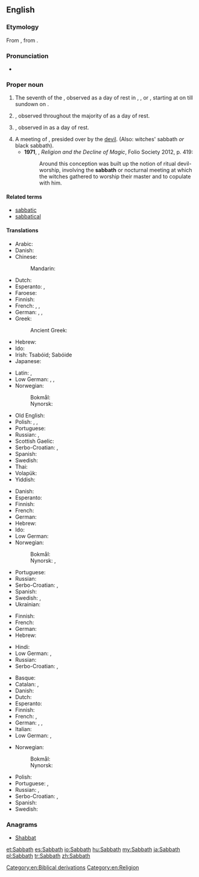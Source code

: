 ==English==

===Etymology===
From {{etyl|grc|en}} {{term|sc=polytonic|σάββατον|tr=sábbaton||Sabbath|lang=grc}}, from {{etyl|he|en}} {{term|sc=Hebr|שבת|tr=shabát||Sabbath|lang=he}}.

===Pronunciation===
* {{a|US}} {{IPA|/ˈsæbəθ/|lang=en}}

===Proper noun===
{{en-proper noun}}

# The {{l|en|Biblical}} seventh {{l|en|day}} of the {{l|en|week}}, observed as a day of rest in {{l|en|Judaism}}, {{l|en|Advent|Seventh-day Adventism}}, or {{l|en|Baptism|Seventh Day Baptism}}, starting at {{l|en|sundown}} on {{l|en|Friday}} till sundown on {{l|en|Saturday}}.
# {{l|en|Sunday}}, observed throughout the majority of {{l|en|Christianity}} as a day of rest.
# {{l|en|Friday}}, observed in {{l|en|Islam}} as a day of rest.
# A meeting of {{l|en|witch|witches}}, presided over by the [[devil]]. (Also: witches' sabbath ''or'' black sabbath).
#* '''1971''', {{w|Keith Thomas (historian)|Keith Thomas}}, ''Religion and the Decline of Magic'', Folio Society 2012, p. 419:
#*: Around this conception was built up the notion of ritual devil-worship, involving the '''sabbath''' or nocturnal meeting at which the witches gathered to worship their master and to copulate with him.

====Related terms====
* [[sabbatic]]
* [[sabbatical]]

====Translations====
{{trans-top|Biblical seventh day}}
* Arabic: {{t|ar|السبت|m|tr=al-sabt}}
* Danish: {{t+|da|sabbat|c}}
* Chinese:
*: Mandarin: {{t+|cmn|安息日|tr=ānxīrì|sc=Hani}}
* Dutch: {{t+|nl|sabbat|m}}
* Esperanto: {{t+|eo|sabato}}, {{t|eo|ŝabato}}
* Faroese: {{t|fo|sabbatur|m}}
* Finnish: {{t+|fi|sapatti}}
* French: {{t+|fr|sabbat|m}}, {{t+|fr|shabbat|m}}, {{t+|fr|chabbat|m}}
* German: {{t+|de|Sabbat|m}}, {{t+|de|Schabbat|m}}, {{t+|de|Schabbes|m}}
* Greek: {{t|el|σάββατο|n|sc=Grek}}
*: Ancient Greek: {{t|grc|σάββατον|n}}
* Hebrew: {{t+|he|שַׁבָּת|f|tr=shabát}}
* Ido: {{t+|io|sabato}}
* Irish: Tsabóid; Sabóide
* Japanese: {{t|ja|安息日|tr=ansokunichi, ansokujitsu, ansokubi}}
{{trans-mid}}
* Latin: {{t|la|sabbatum|n}}, {{t|la|Hērōdis diēs|f}}
* Low German: {{t|nds|Sabbat|m}}, {{t|nds|Schabbat|m}}, {{t|nds|Schabbes|m}}
* Norwegian:
*: Bokmål: {{t|no|sabbat|m}}
*: Nynorsk: {{t|nn|sabbat|m}}
* Old English: {{t|ang|sabat|m}}
* Polish: {{t+|pl|szabat|m}}, {{t|pl|szabas|m}}, {{t+|pl|sabat|m}}
* Portuguese: {{t+|pt|sabá|m}}
* Russian: {{t|ru|шаба́т|m|sc=Cyrl}}, {{t+|ru|суббо́та|f|sc=Cyrl}} {{qualifier|Saturday}}
* Scottish Gaelic: {{t|gd|Sàbaid|f}}
* Serbo-Croatian: {{t|sh|сабат|m|sc=Cyrl}}, {{t|sh|sabat|m}}
* Spanish: {{t+|es|sábado|m}}
* Swedish: {{t+|sv|sabbat|c}}
* Thai: {{t|th|สะบาโต}}
* Volapük: {{t+|vo|jabat}}
* Yiddish: {{t+|yi|שבת|m|tr=shabes|sc=Hebr}}
{{trans-bottom}}

{{trans-top|Sunday}}
* Danish: {{t+|da|søndag|c}}
* Esperanto: {{t+|eo|dimanĉo}}
* Finnish: {{t+|fi|sapatti}}
* French: {{t+|fr|dimanche|m}}
* German: {{t+|de|Sonntag|m}}
* Hebrew: {{t+|he|יוֹם רִאשׁוֹן|m|tr=yom rishón}}
* Ido: {{t+|io|sundio}}
* Low German: {{t+|nds|Sünndag|m}}
* Norwegian:
*: Bokmål: {{t+|no|søndag|m}}
*: Nynorsk: {{t+|nn|sundag|m}}, {{t+|nn|søndag|m}}
{{trans-mid}}
* Portuguese: {{t|pt|domingo|m}}
* Russian: {{t+|ru|воскресе́нье|n|sc=Cyrl}}
* Serbo-Croatian: {{t|sh|недеља|f|sc=Cyrl}}, {{t|sh|nedelja|f}}
* Spanish: {{t+|es|domingo|m}}
* Swedish: {{t+|sv|söndag|c}}, {{t+|sv|sabbat|c}}
* Ukrainian: {{t+|uk|неділя|f|tr=nedilja|sc=Cyrl}}
{{trans-bottom}}

{{trans-top|Muslim Friday}}
* Finnish: {{t+|fi|sapatti}}
* French: {{t+|fr|vendredi|m}}
* German: {{t+|de|Freitag|m}}
* Hebrew: {{t+|he|יום שישי|m|alt=יוֹם שִׁשִּׁי|tr=yom shishí}}
{{trans-mid}}
* Hindi: {{t+|hi|शुक्रवार|tr=Shukr-war}}
* Low German: {{t+|nds|Freedag|m}}, {{t|nds|Friedag|m}}
* Russian: {{t+|ru|пя́тница|f|sc=Cyrl}}
* Serbo-Croatian: {{t|sh|петак|m|sc=Cyrl}}, {{t+|sh|petak|m}}
{{trans-bottom}}

{{trans-top|witches' Sabbath}}
* Basque: {{t|eu|akelarre}}
* Catalan: {{t|ca|aquelarre}}, {{t|ca|akelarre}}
* Danish: {{t|da|heksesabbat|c}}
* Dutch: {{t+|nl|heksensabbat|m}}
* Esperanto: {{t|eo|sabatorgio}}
* Finnish: {{t|fi|noitasapatti}}
* French: {{t+|fr|sabbat|m}}, {{t|fr|esba}}
* German: {{t+|de|Hexensabbat|m}}, {{t|de|Hexentanz|m}}, {{t|de|Teufelstanz|m}}
* Italian: {{t|it|sabba|m}}
* Low German: {{t|nds|Hexensabbat|m}},
{{trans-mid}}
* Norwegian:
*: Bokmål: {{t|no|heksesabbat|m}}
*: Nynorsk: {{t|nn|heksesabbat|m}}
* Polish: {{t+|pl|sabat|m}}
* Portuguese: {{t|pt|sabbat}}, {{t+|pt|sabá|m}}
* Russian: {{t+|ru|ша́ба́ш|m|sc=Cyrl}}, {{t|ru|[[ша́ба́ш]] [[ведьма|ведьм]]|m|sc=Cyrl}}
* Serbo-Croatian: {{t|sh|врзино коло|n|sc=Cyrl}}, {{t|sh|vrzino kolo|n}}
* Spanish: {{t+|es|aquelarre|m}}
* Swedish: {{t|sv|häxsabbat|c}}
{{trans-bottom}}

===Anagrams===
* [[Shabbat#English|Shabbat]]

[[Category:en:Biblical derivations]]
[[Category:en:Religion]]

[[et:Sabbath]]
[[es:Sabbath]]
[[io:Sabbath]]
[[hu:Sabbath]]
[[my:Sabbath]]
[[ja:Sabbath]]
[[pl:Sabbath]]
[[tr:Sabbath]]
[[zh:Sabbath]]